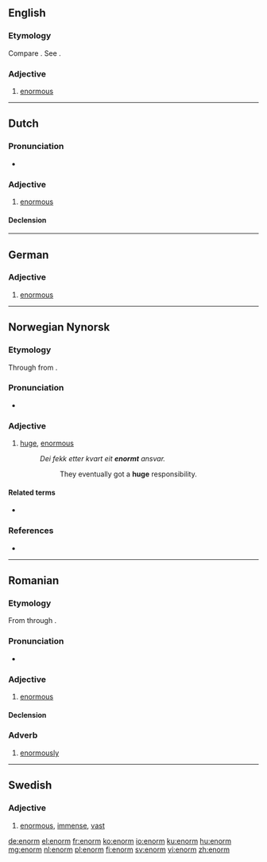 ==English==

===Etymology===
Compare {{etyl|fr|-}} {{term|énorme|lang=fr}}. See {{term|enormous}}.

===Adjective===
{{en-adj}}

# {{context|obsolete|lang=en}} [[enormous]]
#: {{rfquotek|Spenser}}

{{Webster 1913}}

----

==Dutch==

===Pronunciation===
* {{audio|Nl-enorm.ogg|Audio}}

===Adjective===
{{nl-adj|-}}

# [[enormous]]

====Declension====
{{nl-decl-adj||-}}

----

==German==

===Adjective===
{{de-adj|enormer|enormsten}}

# [[enormous]]

----

==Norwegian Nynorsk==

===Etymology===
Through {{etyl|fr|nn}} from {{etyl|la|nn}}.

===Pronunciation===
* {{IPA|/eːnɔrm/|lang=nn}} {{nn-pronu-note}}

===Adjective===
{{nn-adj-1|meir}}

# [[huge]], [[enormous]]
#: ''Dei fekk etter kvart eit '''enormt''' ansvar.''
#:: They eventually got a '''huge''' responsibility.

====Related terms====
* {{l|nn|enormt}}

===References===
* {{R:Dokumentasjonsprosjektet|lang=nn}}

----

==Romanian==

===Etymology===
From {{etyl|la|ro}} {{term|enormis|lang=la}} through {{etyl|fr|ro}} {{term|énorme|lang=fr}}.

===Pronunciation===
* {{IPA|/eˈnorm/|lang=ro}}

===Adjective===
{{ro-adj|4|head=enórm}}

# [[enormous]]

====Declension====
{{ro-adj-4}}

===Adverb===
{{ro-adv|head=enórm}}

# [[enormously]]

----

==Swedish==

===Adjective===
{{head|sv|adjective}}

# [[enormous]], [[immense]], [[vast]]

[[de:enorm]]
[[el:enorm]]
[[fr:enorm]]
[[ko:enorm]]
[[io:enorm]]
[[ku:enorm]]
[[hu:enorm]]
[[mg:enorm]]
[[nl:enorm]]
[[pl:enorm]]
[[fi:enorm]]
[[sv:enorm]]
[[vi:enorm]]
[[zh:enorm]]